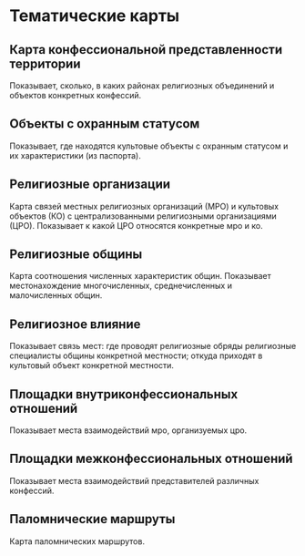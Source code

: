 # Тематические карты {#thematic-maps}

## Карта конфессиональной представленности территории

Показывает, сколько, в каких районах религиозных объединений и объектов конкретных конфессий. 

## Объекты с охранным статусом

Показывает, где находятся культовые объекты с охранным статусом и их характеристики (из паспорта).

## Религиозные организации
Карта связей местных религиозных организаций (МРО) и культовых объектов (КО) с централизованными религиозными организациями (ЦРО). Показывает к какой ЦРО относятся конкретные мро и ко. 

## Религиозные общины

Карта соотношения численных характеристик общин. Показывает местонахождение многочисленных, среднечисленных и малочисленных общин. 

## Религиозное влияние 

Показывает связь мест: где проводят религиозные обряды религиозные специалисты общины конкретной местности; откуда приходят в культовый объект конкретной местности.

## Площадки внутриконфессиональных отношений 

Показывает места взаимодействий мро, организуемых цро.

## Площадки межконфессиональных отношений 

Показывает места взаимодействий представителей различных конфессий.

## Паломнические маршруты

Карта паломнических маршрутов.
